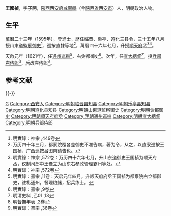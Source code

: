 {{Otheruses|other=名为王子开的其他人物|王子开}}
{{明清人物信息框
| 姓名 = 王國禎
| 原名 =
| 圖片名稱= 
| 圖片大小 =
| 圖片說明 = 
| 最高職務 = 兵部左侍郎
| 國家 = 大明
| 爵位 =
| 籍貫 = [[陝西承宣布政使司|陝西承宣布政使司]][[西安府|西安府]][[咸宁县_(唐朝)|咸寧縣]]民籍
| 族裔 = 
| 字號 = 字子開
| 諡號 =
| 出生日期 = 生年不詳
| 出生地點 = 
| 逝世日期 = 卒年不詳
| 逝世地點 =
| 墓葬 =
| 配偶 = 梁氏
| 親屬 = 子王之仲，聘河南参政[[周传诵|周传诵]]女。
| 出身 =
* 萬曆十九年辛卯科舉人
* 萬曆二十三年乙未科進士出身
| 經歷 =
| 著作 =  
}}
'''王國禎'''，字'''子開'''，[[陝西承宣布政使司|陝西]][[西安府|西安府]][[咸宁县_(唐朝)|咸寧縣]]（今[[陝西省|陝西省]][[西安市|西安市]]）人，明朝政治人物。

==生平==
[[萬曆|萬曆]]二十三年（1595年），登進士，歴任临晋、樂亭、遵化三县令，三十五年八月授山東道[[監察御史|監察御史]]<ref>明實錄：神宗 ,449卷</ref>、巡按直隸等地<ref>万历四十年三月，都察院覆各差御史不准告病，著为令，从之，以直隶巡按王国祯、广西巡按吕图南请告也。</ref>，萬曆四十六年七月，升授[[順天府|順天府]]丞<ref>明實錄：神宗 ,572卷：万历四十六年七月，升山东道御史王国祯为顺天府丞，仪制司郎中王豫立为山东右参政管理霸州等处。</ref><ref>明實錄：神宗 ,572卷</ref>。

天啟元年（1621年），任[[通州巡撫|通州巡撫]]<ref>明實錄：熹宗 ,11卷：天启元年四月，升顺天府府丞王国祯为都察院右佥都御史，驻札通州，督理粮储，招兵练士。</ref>、右僉都御史<ref>明實錄：熹宗 ,9卷</ref>。次年，任[[宣大總督|宣大總督]]<ref>明清史料 ,乙01 ,13</ref>，授[[兵部右侍郎|兵部右侍郎]]<ref>明督撫年表 ,2卷</ref>，后改左侍郎<ref>明實錄：熹宗 ,36卷</ref>。

==参考文献==
{{reflist|2}}
{{-}}

{{start box}}
{{s-off}}
{{s-before|[[張舜命|張舜命]]<br>}}
{{s-title|明朝[[遵化縣|遵化縣]][[知縣|知縣]]|？—1607年}}
{{s-after|[[張至發|張至發]]<br>}}
{{end box}}

{{萬曆二十三年乙未科殿試金榜}}

{{Authority control}}

{{DEFAULTSORT:Wang王}}
[[Category:王姓|G]]
[[Category:西安人|Category:西安人]]
[[Category:明朝临晋县知县|Category:明朝临晋县知县]]
[[Category:明朝乐亭县知县|Category:明朝乐亭县知县]]
[[Category:明朝遵化县知县|Category:明朝遵化县知县]]
[[Category:明朝山東道監察御史|Category:明朝山東道監察御史]]
[[Category:明朝僉都御史|Category:明朝僉都御史]]
[[Category:明朝順天府府丞|Category:明朝順天府府丞]]
[[Category:明朝通州巡撫|Category:明朝通州巡撫]]
[[Category:明朝宣大總督|Category:明朝宣大總督]]
[[Category:明朝兵部侍郎|Category:明朝兵部侍郎]]